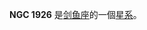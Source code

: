 {{NGCInfoBox|NGCID=NGC 1926|發現者=詹姆士·丹露帕|發現日期=1826年8月3日|其他編號=ESO 56-SC105|曆元=J2000.0|赤經=5時20分34.2秒
|赤緯=-69°31'27"|星座=剑鱼座|星體=星系|星等=11.8|表面亮度=|藍等=}}

'''NGC 1926''' 是[[剑鱼座|剑鱼座]]的一個[[星系|星系]]。

{{NGCReference|1926}}
{{Catalogs|NGC=1926}}